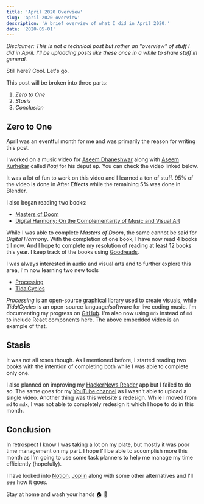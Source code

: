 ```yaml
---
title: 'April 2020 Overview'
slug: 'april-2020-overview'
description: 'A brief overview of what I did in April 2020.'
date: '2020-05-01'
---
```



_Disclaimer: This is not a technical post but rather an "overview" of stuff I did in April. I'll be uploading posts like these once in a while to share stuff in general._

Still here? Cool. Let's go.

This post will be broken into three parts:

1. _Zero to One_
2. _Stasis_
3. _Conclusion_

## Zero to One

April was an eventful month for me and was primarily the reason for writing this post.

I worked on a music video for [Aseem Dhaneshwar](https://instagram.com/aseemdmusic) along with [Aseem Kurhekar](https://instagram.com/zariya.music) called _Ilaaj_ for his deput ep. You can check the video linked below.

<ReactPlayer
  url='https://www.youtube.com/watch?v=aEhAON0ecyc'
  client:only='react'
/>

It was a lot of fun to work on this video and I learned a ton of stuff. 95% of the video is done in After Effects while the remaining 5% was done in Blender.

I also began reading two books:

- [Masters of Doom](https://www.goodreads.com/book/show/222146.Masters_of_Doom)
- [Digital Harmony: On the Complementarity of Music and Visual Art](https://www.goodreads.com/book/show/2794378-digital-harmony)

While I was able to complete _Masters of Doom_, the same cannot be said for _Digital Harmony_. With the completion of one book, I have now read 4 books till now. And I hope to complete my resolution of reading at least 12 books this year. I keep track of the books using [Goodreads](https://www.goodreads.com/user/show/11887441-neeraj).

I was always interested in audio and visual arts and to further explore this area, I'm now learning two new tools

- [Processing](https://processing.org/)
- [TidalCycles](https://tidalcycles.org/index.php/Welcome)

_Processing_ is an open-source graphical library used to create visuals, while _TidalCycles_ is an open-source language/software for live coding music. I'm documenting my progress on [GitHub](https://github.com/flashblaze/experiments). I'm also now using `mdx` instead of `md` to include React components here. The above embedded video is an example of that.

## Stasis

It was not all roses though. As I mentioned before, I started reading two books with the intention of completing both while I was able to complete only one.

I also planned on improving my [HackerNews Reader](https://github.com/flashblaze/ycnews) app but I failed to do so. The same goes for my [YouTube channel](https://www.youtube.com/channel/UCQKfDFA1cCAB1Oq5B6Vr7ew) as I wasn't able to upload a single video. Another thing was this website's redesign. While I moved from `md` to `mdx`, I was not able to completely redesign it which I hope to do in this month.

## Conclusion

In retrospect I know I was taking a lot on my plate, but mostly it was poor time management on my part. I hope I'll be able to accomplish more this month as I'm going to use some task planners to help me manage my time efficiently (hopefully).

I have looked into [Notion](https://notion.so), [Joplin](https://joplinapp.org) along with some other alternatives and I'll see how it goes.

Stay at home and wash your hands 🏠 🚰
